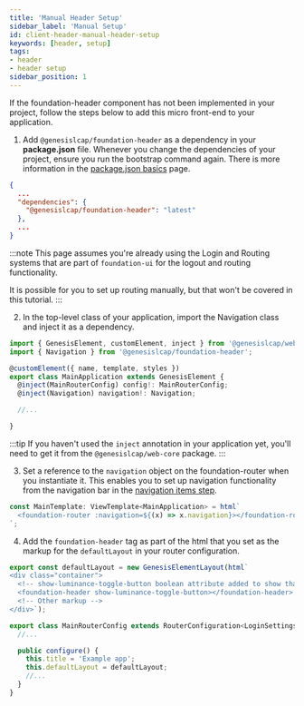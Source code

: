 ```yaml
---
title: 'Manual Header Setup'
sidebar_label: 'Manual Setup'
id: client-header-manual-header-setup
keywords: [header, setup]
tags:
- header
- header setup
sidebar_position: 1
---
```


If the foundation-header component has not been implemented in your project, follow the steps below to add this micro front-end to your application.

1. Add `@genesislcap/foundation-header` as a dependency in your **package.json** file. Whenever you change the dependencies of your project, ensure you run the bootstrap command again. There is more information in the [package.json basics](/build-deploy-operate/build/bdo-build-overview/#packagejson) page.

```json
{
  ...
  "dependencies": {
    "@genesislcap/foundation-header": "latest"
  },
  ...
}
```

:::note
This page assumes you're already using the Login and Routing systems that are part of `foundation-ui` for the logout and routing functionality.

It is possible for you to set up routing manually, but that won't be covered in this tutorial.
:::

2. In the top-level class of your application, import the Navigation class and inject it as a dependency.

```javascript {1,6}
import { GenesisElement, customElement, inject } from '@genesislcap/web-core';
import { Navigation } from '@genesislcap/foundation-header';

@customElement({ name, template, styles })
export class MainApplication extends GenesisElement {
  @inject(MainRouterConfig) config!: MainRouterConfig;
  @inject(Navigation) navigation!: Navigation;

  //...

}
```

:::tip
If you haven't used the `inject` annotation in your application yet, you'll need to get it from the `@genesislcap/web-core` package.
:::

3. Set a reference to the `navigation` object on the foundation-router when you instantiate it. This enables you to set up navigation functionality from the navigation bar in the [navigation items step](/develop/client-capabilities/header/client-header-customise/#navigation-items).

```javascript
const MainTemplate: ViewTemplate<MainApplication> = html`
  <foundation-router :navigation=${(x) => x.navigation}></foundation-router>
`;
```

4. Add the `foundation-header` tag as part of the html that you set as the markup for the `defaultLayout` in your router configuration.

```typescript {3}
export const defaultLayout = new GenesisElementLayout(html`
<div class="container">
  <!-- show-luminance-toggle-button boolean attribute added to show that button on the navigation bar -->
  <foundation-header show-luminance-toggle-button></foundation-header>
  <!-- Other markup -->
</div>`);

export class MainRouterConfig extends RouterConfiguration<LoginSettings> {
  //...

  public configure() {
    this.title = 'Example app';
    this.defaultLayout = defaultLayout;
    //...
  }
}
```